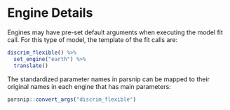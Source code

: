 # Engine Details

Engines may have pre-set default arguments when executing the model fit call. For this type of model, the template of the fit calls are:

\pkg{earth}

```r
discrim_flexible() %>% 
  set_engine("earth") %>% 
  translate()
```


The standardized parameter names in parsnip can be mapped to their original names in each engine that has main parameters:

```r
parsnip::convert_args("discrim_flexible")
```

